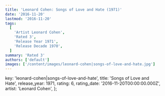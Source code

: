 ```yaml
---
title: 'Leonard Cohen: Songs of Love and Hate (1971)'
date: '2016-11-20'
lastmod: '2016-11-20'
tags:
  [
    'Artist Leonard Cohen',
    'Rated 3',
    'Release Year 1971',
    'Release Decade 1970',
  ]
summary: 'Rated 3'
authors: ['default']
images: ['/content/images/leonard-cohen|songs-of-love-and-hate.jpg']
---
```


  key: 'leonard-cohen|songs-of-love-and-hate',
  title: 'Songs of Love and Hate',
  release_year: 1971,
  rating: 6,
  rating_date: '2016-11-20T00:00:00.000Z',
  artist: 'Leonard Cohen',
};

<MusicRating data={data} />

